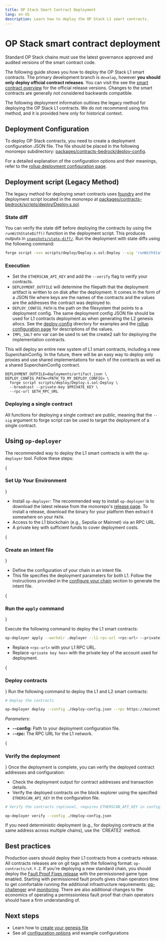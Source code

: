 ```yaml
---
title: OP Stack Smart Contract Deployment
lang: en-US
description: Learn how to deploy the OP Stack L1 smart contracts.
---
```



# OP Stack smart contract deployment

<Callout type="info">
  Standard OP Stack chains must use the latest governance approved and audited versions of the smart contract code.
</Callout>

The following guide shows you how to deploy the OP Stack L1 smart contracts.
The primary development branch is `develop`, however **you should only deploy
official contract releases**. You can visit the see the [smart contract overview](/stack/smart-contracts#official-releases)
for the official release versions. Changes to the smart contracts are
generally not considered backwards compatible.

<Callout type="warning">
The following deployment information outlines the legacy method for deploying the OP Stack L1 contracts. 
We do not recommend using this method, and it is provided here only for historical context.
</Callout>

## Deployment Configuration

To deploy OP Stack contracts, you need to create a deployment configuration JSON file. 
The file should be placed in the following monorepo subdirectory: [packages/contracts-bedrock/deploy-config](https://github.com/ethereum-optimism/optimism/tree/develop/packages/contracts-bedrock/deploy-config).

For a detailed explanation of the configuration options and their meanings, refer to the [rollup deployment configuration page](/builders/chain-operators/configuration/rollup).

## Deployment script (Legacy Method)

The legacy method for deploying smart contracts uses [foundry](https://github.com/foundry-rs) and the deployment script located in the monorepo at 
[packages/contracts-bedrock/scripts/deploy/Deploy.s.sol](https://github.com/ethereum-optimism/optimism/blob/develop/packages/contracts-bedrock/scripts/deploy/Deploy.s.sol).

### State diff

You can verify the state diff before deploying the contracts by using the `runWithStateDiff()` function in the deployment script. 
This produces outputs in [`snapshots/state-diff/`](https://github.com/ethereum-optimism/optimism/tree/develop/packages/contracts-bedrock/snapshots/state-diff).
Run the deployment with state diffs using the following command:

```bash
forge script -vvv scripts/deploy/Deploy.s.sol:Deploy --sig 'runWithStateDiff()' --rpc-url $ETH_RPC_URL --broadcast --private-key $PRIVATE_KEY
```

### Execution

*   Set the `ETHERSCAN_API_KEY` and add the `--verify` flag to verify your
    contracts.
*   `DEPLOYMENT_OUTFILE` will determine the filepath that the deployment
    artifact is written to on disk after the deployment. It comes in the form of a
    JSON file where keys are the names of the contracts and the values are the
    addresses the contract was deployed to.
*   `DEPLOY_CONFIG_PATH` is the path on the filesystem that points to a deployment
    config. The same deployment config JSON file should be used for L1 contracts
    deployment as when generating the L2 genesis allocs. See the [deploy-config](https://github.com/ethereum-optimism/optimism/tree/develop/packages/contracts-bedrock/deploy-config)
    directory for examples and the [rollup configuration page](/builders/chain-operators/configuration/rollup)
    for descriptions of the values.
*   `IMPL_SALT` env var can be used to set the create2 salt for deploying the
    implementation contracts.

This will deploy an entire new system of L1 smart contracts, including a new
SuperchainConfig. In the future, there will be an easy way to deploy only
proxies and use shared implementations for each of the contracts as well as a
shared SuperchainConfig contract.

```
DEPLOYMENT_OUTFILE=deployments/artifact.json \
DEPLOY_CONFIG_PATH=<PATH_TO_MY_DEPLOY_CONFIG> \
  forge script scripts/deploy/Deploy.s.sol:Deploy \
  --broadcast --private-key $PRIVATE_KEY \
  --rpc-url $ETH_RPC_URL
```

### Deploying a single contract

All functions for deploying a single contract are public, meaning that
the `--sig` argument to forge script can be used to target the deployment of a
single contract.


## Using `op-deployer`

The recommended way to deploy the L1 smart contracts is with the `op-deployer` tool. 
Follow these steps:

<Steps>
{<h3>Set Up Your Environment</h3>}

*   Install `op-deployer`:
    The recommended way to install `op-deployer` is to download the latest release from the monorepo's
    [release page](https://github.com/ethereum-optimism/optimism/releases). To install a release, download the binary
    for your platform then extract it somewhere on your `PATH`.
*   Access to the L1 blockchain (e.g., Sepolia or Mainnet) via an RPC URL.
*   A private key with sufficient funds to cover deployment costs.


{<h3>Create an intent file</h3>}

*   Define the configuration of your chain in an intent file.
*   This file specifies the deployment parameters for both L1. 
Follow the instructions provided in the [configure your chain](/tools/op-deployer#init-configure-your-chain) section to generate the intent file.

{<h3>Run the `apply` command</h3>}

Execute the following command to deploy the L1 smart contracts:

```bash
op-deployer apply --workdir .deployer --l1-rpc-url <rpc-url> --private-key <private key hex>
```

*   Replace `<rpc-url>` with your L1 RPC URL.
*   Replace `<private key hex>` with the private key of the account used for deployment.

{<h3>Deploy contracts</h3>}
Run the following command to deploy the L1 and L2 smart contracts:

```bash
# Deploy the contracts

op-deployer deploy --config ./deploy-config.json --rpc https://mainnet.infura.io/v3/<API_KEY>
```

*Parameters:*

*   **--config:** Path to your deployment configuration file.
*   **--rpc:** The RPC URL for the L1 network.

{<h3>Verify the deployment</h3>}
Once the deployment is complete, you can verify the deployed contract addresses and configuration:

*   Check the deployment output for contract addresses and transaction details.
*   Verify the deployed contracts on the block explorer using the specified `ETHERSCAN_API_KEY` in the configuration file.

```bash
# Verify the contracts (optional, requires ETHERSCAN_API_KEY in config)

op-deployer verify --config ./deploy-config.json
```
</Steps>

<Callout type="info">
If you need deterministic deployment (e.g., for deploying contracts at the same address across multiple chains), 
use the `CREATE2` method.
</Callout>

## Best practices

Production users should deploy their L1 contracts from a contracts release.
All contracts releases are on git tags with the following format:
`op-contracts/vX.Y.Z`. If you're deploying a new standard chain, you should
deploy the [Fault Proof Fixes release](https://github.com/ethereum-optimism/optimism/releases/tag/op-contracts%2Fv1.6.0) with the permissioned game type
enabled.
Starting with permissioned fault proofs gives chain operators time to get comfortable
running the additional infrastructure requirements: [op-challenger](https://github.com/ethereum-optimism/optimism/tree/develop/op-challenger) and
[monitoring](https://github.com/ethereum-optimism/monitorism/tree/main). There are also
additional changes to the economics of operating a permissionless fault proof that chain
operators should have a firm understanding of. 

## Next steps

*   Learn how to [create your genesis file](/builders/chain-operators/deploy/genesis)
*   See all [configuration options](/builders/chain-operators/configuration/rollup) and example configurations
